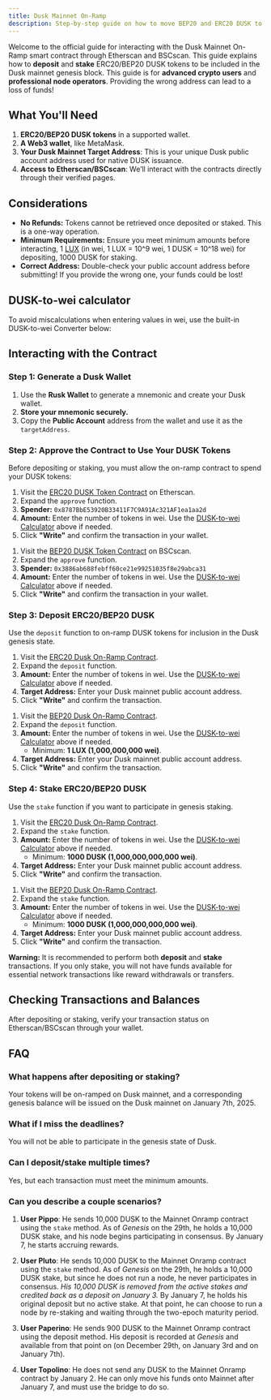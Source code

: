 ```yaml
---
title: Dusk Mainnet On-Ramp
description: Step-by-step guide on how to move BEP20 and ERC20 DUSK to be included in the Dusk mainnet genesis.
---
```


Welcome to the official guide for interacting with the Dusk Mainnet On-Ramp smart contract through Etherscan and BSCscan. This guide explains how to **deposit** and **stake** ERC20/BEP20 DUSK tokens to be included in the Dusk mainnet genesis block. This guide is for **advanced crypto users** and **professional node operators**. Providing the wrong address can lead to a loss of funds!

## **What You'll Need**

1. **ERC20/BEP20 DUSK tokens** in a supported wallet.
2. **A Web3 wallet**, like MetaMask.
3. **Your Dusk Mainnet Target Address**: This is your unique Dusk public account address used for native DUSK issuance.
4. **Access to Etherscan/BSCscan**: We’ll interact with the contracts directly through their verified pages.

## **Considerations**

- **No Refunds:** Tokens cannot be retrieved once deposited or staked. This is a one-way operation.
- **Minimum Requirements:** Ensure you meet minimum amounts before interacting, 1 [LUX](/learn/glossary#lux) (in wei, 1 LUX = 10^9 wei, 1 DUSK = 10^18 wei) for depositing, 1000 DUSK for staking.
- **Correct Address:** Double-check your public account address before submitting! If you provide the wrong one, your funds could be lost!

## DUSK-to-wei calculator


To avoid miscalculations when entering values in wei, use the built-in DUSK-to-wei Converter below:

<DuskConverter />

## **Interacting with the Contract**

### **Step 1: Generate a Dusk Wallet**
1. Use the **Rusk Wallet** to generate a mnemonic and create your Dusk wallet.
2. **Store your mnemonic securely.**
3. Copy the **Public Account** address from the wallet and use it as the `targetAddress`.

### **Step 2: Approve the Contract to Use Your DUSK Tokens**

Before depositing or staking, you must allow the on-ramp contract to spend your DUSK tokens:


<Tabs syncKey="network">
   <TabItem label="ERC20 DUSK">

   1. Visit the [ERC20 DUSK Token Contract](https://etherscan.io/address/0x940a2dB1B7008B6C776d4faaCa729d6d4A4AA551#writeContract#F1) on Etherscan.
   2. Expand the `approve` function.
   3. **Spender:** `0x8787BbE53920B33411F7C9A91Ac321AF1ea1aa2d`
   4. **Amount:** Enter the number of tokens in wei. Use the [DUSK-to-wei Calculator](#dusk-to-wei-calculator) above if needed.
   5. Click **"Write"** and confirm the transaction in your wallet.

   </TabItem>
   <TabItem label="BEP20 DUSK">

   1. Visit the [BEP20 DUSK Token Contract](https://bscscan.com/address/0xB2BD0749DBE21f623d9BABa856D3B0f0e1BFEc9C#writeContract#F1) on BSCscan.
   2. Expand the `approve` function.
   3. **Spender:** `0x3886ab688febff60ce21e99251035f8e29abca31`
   4. **Amount:** Enter the number of tokens in wei. Use the [DUSK-to-wei Calculator](#dusk-to-wei-calculator) above if needed.
   5. Click **"Write"** and confirm the transaction in your wallet.

   </TabItem>
</Tabs>

### **Step 3: Deposit ERC20/BEP20 DUSK**

Use the `deposit` function to on-ramp DUSK tokens for inclusion in the Dusk genesis state.

<Tabs syncKey="network">
   <TabItem label="ERC20 DUSK">

   1. Visit the [ERC20 Dusk On-Ramp Contract](https://etherscan.io/address/0x8787BbE53920B33411F7C9A91Ac321AF1ea1aa2d#writeContract#F1).
   2. Expand the `deposit` function.
   3. **Amount:** Enter the number of tokens in wei. Use the [DUSK-to-wei Calculator](#dusk-to-wei-calculator) above if needed.
   4. **Target Address:** Enter your Dusk mainnet public account address.
   5. Click **"Write"** and confirm the transaction.

   </TabItem>
   <TabItem label="BEP20 DUSK">

   1. Visit the [BEP20 Dusk On-Ramp Contract](https://bscscan.com/address/0x3886ab688febff60ce21e99251035f8e29abca31#writeContract#F1).
   2. Expand the `deposit` function.
   3. **Amount:** Enter the number of tokens in wei. Use the [DUSK-to-wei Calculator](#dusk-to-wei-calculator) above if needed.
      - Minimum: **1 LUX (1,000,000,000 wei)**.
   4. **Target Address:** Enter your Dusk mainnet public account address.
   5. Click **"Write"** and confirm the transaction.

   </TabItem>
</Tabs>

### **Step 4: Stake ERC20/BEP20 DUSK**

Use the `stake` function if you want to participate in genesis staking.

<Tabs syncKey="network">
   <TabItem label="ERC20 DUSK">

   1. Visit the [ERC20 Dusk On-Ramp Contract](https://etherscan.io/address/0x8787BbE53920B33411F7C9A91Ac321AF1ea1aa2d#writeContract#F2).
   2. Expand the `stake` function.
   3. **Amount:** Enter the number of tokens in wei. Use the [DUSK-to-wei Calculator](#dusk-to-wei-calculator) above if needed.
      - Minimum: **1000 DUSK (1,000,000,000,000 wei)**.
   4. **Target Address:** Enter your Dusk mainnet public account address.
   5. Click **"Write"** and confirm the transaction.

   </TabItem>
   <TabItem label="BEP20 DUSK">

   1. Visit the [BEP20 Dusk On-Ramp Contract](https://bscscan.com/address/0x3886ab688febff60ce21e99251035f8e29abca31#writeContract#F2).
   2. Expand the `stake` function.
   3. **Amount:** Enter the number of tokens in wei. Use the [DUSK-to-wei Calculator](#dusk-to-wei-calculator) above if needed.
      - Minimum: **1000 DUSK (1,000,000,000,000 wei)**.
   4. **Target Address:** Enter your Dusk mainnet public account address.
   5. Click **"Write"** and confirm the transaction.

   </TabItem>
</Tabs>

**Warning:** It is recommended to perform both **deposit** and **stake** transactions. If you only stake, you will not have funds available for essential network transactions like reward withdrawals or transfers.

## **Checking Transactions and Balances**

After depositing or staking, verify your transaction status on Etherscan/BSCscan through your wallet. 

## **FAQ**

### **What happens after depositing or staking?**
Your tokens will be on-ramped on Dusk mainnet, and a corresponding genesis balance will be issued on the Dusk mainnet on January 7th, 2025.

### **What if I miss the deadlines?**
You will not be able to participate in the genesis state of Dusk.

### **Can I deposit/stake multiple times?**
Yes, but each transaction must meet the minimum amounts.

### **Can you describe a couple scenarios?**

1. **User Pippo**: He sends 10,000 DUSK to the Mainnet Onramp contract using the `stake` method. As of _Genesis_ on the 29th, he holds a 10,000 DUSK stake, and his node begins participating in consensus. By January 7, he starts accruing rewards.

2. **User Pluto**: He sends 10,000 DUSK to the Mainnet Onramp contract using the `stake` method. As of _Genesis_ on the 29th, he holds a 10,000 DUSK stake, but since he does not run a node, he never participates in consensus. _His 10,000 DUSK is removed from the active stakes and credited back as a deposit on January 3._ By January 7, he holds his original deposit but no active stake. At that point, he can choose to run a node by re-staking and waiting through the two-epoch maturity period.

3. **User Paperino**: He sends 900 DUSK to the Mainnet Onramp contract using the deposit method. His deposit is recorded at _Genesis_ and available from that point on (on December 29th, on January 3rd and  on January 7th).

4. **User Topolino**: He does not send any DUSK to the Mainnet Onramp contract by January 2. He can only move his funds onto Mainnet after January 7, and must use the bridge to do so.
